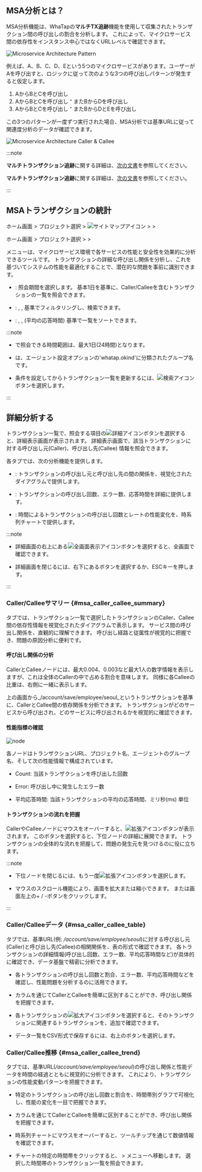 ## MSA分析とは？

MSA分析機能は、WhaTapの**マルチTX追跡**機能を使用して収集されたトランザクション間の呼び出しの割合を分析します。 これによって、マイクロサービス間の依存性をインスタンス中心ではなくURLレベルで確認できます。

![Microservice Architecture Pattern](https://img.whatap.io/media/images/whatap_application_analysis_msa_pattern.png)

例えば、A、B、C、D、Eという5つのマイクロサービスがあります。ユーザーがAを呼び出すと、ロジックに従って次のような3つの呼び出しパターンが発生すると仮定します。 

1. AからBとCを呼び出し
2. AからBとCを呼び出し ⁺ またBからDを呼び出し
3. AからBとCを呼び出し ⁺ またBからDとEを呼び出し 

この3つのパターンが一度ずつ実行された場合、MSA分析では基準URLに従って関連度分析のデータが確認できます。

![Microservice Architecture Caller & Callee](https://img.whatap.io/media/images/whatap_application_analysis_msa_caller_callee.png)

:::note

<InDoc product="kubernetes">

**マルチトランザクション追跡**に関する詳細は、[次の文書](../java/trs-multi-trace)を参照してください。

</InDoc>

<Xclude product="kubernetes">

**マルチトランザクション追跡**に関する詳細は、[次の文書](trs-multi-trace)を参照してください。

</Xclude>

:::

## MSAトランザクションの統計

<Xclude product="kubernetes">

ホーム画面 &gt; プロジェクト選択 &gt; ![サイトマップアイコン](/img/ic-sitemap.svg) <Cmdname sid="sitemap" className="uitext" /> &gt; <Cmdname sid="side_analysis" className="uitext" /> &gt; <Cmdname sid="side_msa" className="uitext" />

</Xclude>

<InDoc product="kubernetes">

ホーム画面 &gt; プロジェクト選択 &gt; <Cmdname sid="side_analysis" className="uitext" /> &gt; <Cmdname sid="side_msa" className="uitext" />

</InDoc>

<Cmdname sid="side_msa" className="uitext" />メニューは、マイクロサービス環境で各サービスの性能と安全性を効果的に分析できるツールです。 トランザクションの詳細な呼び出し関係を分析し、これを基づいてシステムの性能を最適化することで、潜在的な問題を事前に識別できます。

<InDoc product="kubernetes"><ImgLang img='whatap_application_analysis_msa_2.png' desc='MSA分析' /></InDoc>

<Xclude product="kubernetes"><ImgLang img="apm-analysis-msa-list.png" desc="MSA分析" /></Xclude>

- <Cmdname sid="time_selector" className="uitext" />: 照会期間を選択します。 基本1日を基準に、Caller/Calleeを含むトランザクションの一覧を照会できます。

- <Cmdname sid="filter" className="uitext" />: <Cmdname sid="TTL06356" className="uitext" />, <Cmdname sid="spec" className="uitext" />, <Cmdname sid="TTL06918" className="uitext" /> 基準でフィルタリングし、検索できます。

- <Cmdname sid="order_by" className="uitext" />: <Cmdname sid="count" className="uitext" />, <Cmdname sid="error" className="uitext" />, <Cmdname sid="timeAvg" className="uitext" />(平均の応答時間) 基準で一覧をソートできます。

:::note

- <Cmdname sid="time_selector" className="uitext" />で照会できる時間範囲は、最大1日(24時間)となります。

- <Cmdname sid="TTL06356" className="uitext" />は、エージェント設定オプションの'whatap.okind'に分類されたグループ名です。

- 条件を設定してからトランザクション一覧を更新するには、![検索アイコン](/img/ico-btn-search.png)ボタンを選択します。

:::

## 詳細分析する

トランザクション一覧で、照会する項目の![詳細アイコン](/img/ic-pageview.svg)ボタンを選択すると、詳細表示画面が表示されます。 詳細表示画面で、該当トランザクションに対する呼び出し元(Caller)、呼び出し先(Callee) 情報を照会できます。 

<InDoc product="kubernetes"><ImgLang img="k8s-analysis-msa-detail.png" desc="MSA分析" /></InDoc>

<Xclude product="kubernetes"><ImgLang img="apm-analysis-msa-detail.png" desc="MSA分析" /></Xclude>

各タブでは、次の分析機能を提供します。

- <Cmdname sid="msa_caller_callee_summary" className="uitext" />: トランザクションの呼び出し元と呼び出し先の間の関係を、視覚化されたダイアグラムで提供します。

- <Cmdname sid="msa_caller_callee_table" className="uitext" />: トランザクションの呼び出し回数、エラー数、応答時間を詳細に提供します。

- <Cmdname sid="msa_caller_callee_trend" className="uitext" />: 時間によるトランザクションの呼び出し回数とレートの性能変化を、時系列チャートで提供します。

:::note

- 詳細画面の右上にある![全画面表示アイコン](/img/ico-detail-mode.svg)ボタンを選択すると、全画面で確認できます。

- 詳細画面を閉じるには、右下にある<Cmdname sid="confirm" className="uitext" />ボタンを選択するか、ESCキーを押します。

:::

### Caller/Calleeサマリー {#msa_caller_callee_summary}

<Cmdname sid="msa_caller_callee_summary" className="uitext" />タブでは、トランザクション一覧で選択したトランザクションのCaller、Callee間の依存性情報を視覚化されたダイアグラムで表示します。 サービス間の呼び出し関係を、直観的に理解できます。 呼び出し経路と従属性が視覚的に把握でき、問題の原因分析に便利です。

#### 呼び出し関係の分析

<InDoc product="kubernetes"><ImgLang img='whatap_application_analysis_msa_3.png' desc='Caller/Calleeサマリー' /></InDoc>

<Xclude product="kubernetes"><ImgLang img='apm-analysis-msa-caller-callee-summary.png' desc='Caller/Calleeサマリー' /></Xclude>

CallerとCalleeノードには、最大0.004、0.003など最大1人の数字情報を表示しますが、これは全体のCallerの中で占める割合を意味します。 同様に各Calleeの比重は、右側に一緒に表示します。 

上の画面から_/account/save/employee/seoul_というトランザクションを基準に、CallerとCallee間の依存関係を分析できます。 トランザクションがどのサービスから呼び出され、どのサービスに呼び出されるかを視覚的に確認できます。

#### 性能指標の確認

![node](/img/apm-analysis-msa-caller-callee-node.png)

各ノードはトランザクションURL、プロジェクト名、エージェントのグループ名、そして次の性能情報で構成されています。

- <UI>Count</UI>: 当該トランザクションを呼び出した回数

- <UI>Error</UI>: 呼び出し中に発生したエラー数

- 平均応答時間: 当該トランザクションの平均の応答時間、ミリ秒(ms) 単位

#### トランザクションの流れを把握

CallerやCalleeノードにマウスをオーバーすると、![拡張アイコン](/img/right-arrow.svg)ボタンが表示されます。 このボタンを選択すると、下位ノードの詳細に展開できます。 トランザクションの全体的な流れを把握して、問題の発生元を見つけるのに役に立ちます。

<InDoc product="kubernetes"><ImgLang img='whatap_application_analysis_msa_4.png' desc='Caller Callee サブノードの詳細展開' /></InDoc>

<Xclude product="kubernetes"><ImgLang img='apm-analysis-msa-caller-callee-summary-extend.png' desc='Caller/Calleeサマリー' /></Xclude>

:::note

- 下位ノードを閉じるには、もう一度![拡張アイコン](/img/right-arrow.svg)ボタンを選択します。

- マウスのスクロール機能により、画面を拡大または縮小できます。 または画面左上の+ / -ボタンをクリックします。

:::

### Caller/Calleeデータ {#msa_caller_callee_table}

<Cmdname sid="msa_caller_callee_table" className="uitext" />タブでは、基準URL(例: */account/save/employee/seoul*)に対する呼び出し元(Caller)と呼び出し先(Callee)の相関関係を、表の形式で確認できます。 各トランザクションの詳細情報(呼び出し回数、エラー数、平均応答時間など)が具体的に確認でき、データ基盤で精密に分析できます。

<InDoc product="kubernetes"><ImgLang img='whatap_application_analysis_msa_5.png' desc='CallerとCalleeの相関' /></InDoc>

<Xclude product="kubernetes"><ImgLang img='apm-analysis-msa-caller-callee-data.png' desc='Caller/Calleeサマリー' /></Xclude>

- 各トランザクションの呼び出し回数と割合、エラー数、平均応答時間などを確認し、性能問題を分析するのに活用できます。

- <Cmdname sid="type" className="uitext" />カラムを通じてCallerとCalleeを簡単に区別することができ、呼び出し関係を把握できます。

- 各トランザクションの![拡大アイコン](/img/ic-caret-right.svg)ボタンを選択すると、そのトランザクションに関連するトランザクションを、追加で確認できます。 

- データ一覧をCSV形式で保存するには、右上の<Cmdname sid="download_csv" className="uitext" />ボタンを選択します。

### Caller/Callee推移 {#msa_caller_callee_trend}

<Cmdname sid="msa_caller_callee_trend" className="uitext" />タブでは、基準URL(*/account/save/employee/seoul*)の呼び出し関係と性能データを時間の経過とともに視覚的に分析できます。 これにより、トランザクションの性能変動パターンを把握できます。

<InDoc product="kubernetes"><ImgLang img='whatap_application_analysis_msa_6.png' desc='Caller/Callee推移' /></InDoc>

<Xclude product="kubernetes"><ImgLang img='apm-analysis-msa-caller-callee-trend.png' desc='Caller/Calleeサマリー' /></Xclude>

- 特定のトランザクションの呼び出し回数と割合を、時間帯別グラフで可視化し、性能の変化を一目で把握できます。

- <Cmdname sid="type" className="uitext" />カラムを通じてCallerとCalleeを簡単に区別することができ、呼び出し関係を把握できます。

- 時系列チャートにマウスをオーバーすると、ツールチップを通じて数値情報を確認できます。 

- チャートの特定の時間帯をクリックすると、<Cmdname sid="side_analysis" className="uitext" /> &gt; <Cmdname sid="side_txSearch" className="uitext" />メニューへ移動します。 選択した時間帯のトランザクション一覧を照会できます。
